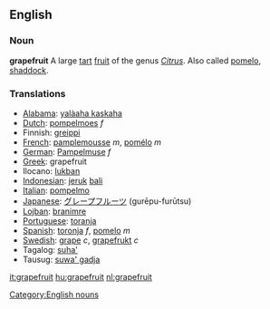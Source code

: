 ==English==
===Noun===
'''grapefruit'''
A large [[tart]] [[fruit]] of the genus ''[[Citrus]]''. Also called [[pomelo]], [[shaddock]].

===Translations===
*[[Alabama]]: [[yalàaha kaskaha]]
*[[Dutch]]: [[pompelmoes]] ''f''
*Finnish: [[greippi]]
*[[French]]: [[pamplemousse]] ''m'', [[pomélo]] ''m''
*[[German]]: [[Pampelmuse]] ''f''
*[[Greek]]: grapefruit
*Ilocano: [[lukban]]
*[[Indonesian]]: [[jeruk]] [[bali]]
*[[Italian]]: [[pompelmo]]
*[[Japanese]]: [[グレープフルーツ]] (gurēpu-furūtsu)
*[[Lojban]]: [[branimre]]
*[[Portuguese]]: [[toranja]]
*[[Spanish]]: [[toronja]] ''f'', [[pomelo]] ''m''
*[[Swedish]]: [[grape]] ''c'', [[grapefrukt]] ''c''
*Tagalog: [[suha']]
*Tausug: [[suwa' gadja]]
[[Category:English nouns]]

[[it:grapefruit]]
[[hu:grapefruit]]
[[nl:grapefruit]]